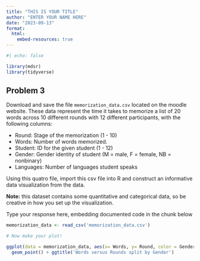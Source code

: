 ```yaml
---
title: "THIS IS YOUR TITLE"
author: "ENTER YOUR NAME HERE"
date: "2023-09-13"
format:
  html:
    embed-resources: true
---
```


```r
#| echo: false

library(mdsr)
library(tidyverse)
```

## Problem 3
Download and save the file `memorization_data.csv` located on the moodle website. These data represent the time it takes to memorize a list of 20 words across 10 different rounds with 12 different participants, with the following columns:

- Round: Stage of the memorization (1 - 10)
- Words: Number of words memorized.
- Student: ID for the given student (1 - 12)
- Gender: Gender identity of student (M = male, F = female, NB = nonbinary)
- Languages: Number of languages student speaks

Using this quatro file, import this csv file into R and construct an informative data visualization from the data. 

**Note:** this dataset contains some quantitative and categorical data, so be creative in how you set up the visualization.

Type your response here, embedding documented code in the chunk below

```r
memorization_data <- read_csv('memorization_data.csv')

# Now make your plot!
```
```r
ggplot(data = memorization_data, aes(x= Words, y= Round, color = Gender, shape = Gender)) +
  geom_point() + ggtitle('Words versus Rounds split by Gender')
```

